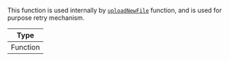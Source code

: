 This function is used internally by [`uploadNewFile`](../../../contexts/message-input-context.mdx#uploadnewfile) function, and is used for purpose retry mechanism.

| Type     |
| -------- |
| Function |
